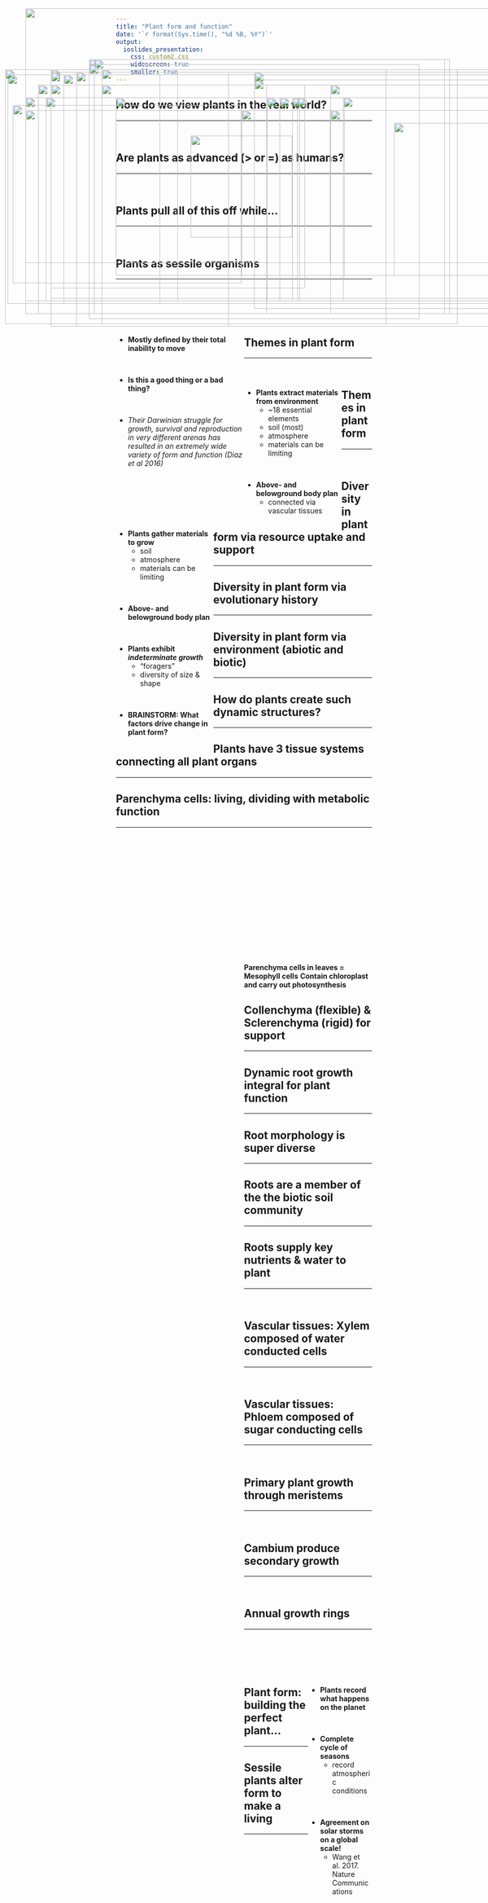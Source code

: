 ```yaml
---
title: "Plant form and function"
date: '`r format(Sys.time(), "%d %B, %Y")`'
output: 
  ioslides_presentation:
    css: custom2.css
    widescreen: true
    smaller: true
---
```


## How do we view plants in the real world?
<hr>
<br/>

<IMG STYLE="position:absolute; TOP:200px; LEFT:100px; WIDTH:500px; HEIGHT:400px" SRC="images/acacia.jpg">

<IMG STYLE="position:absolute; TOP:250px; LEFT:650px; WIDTH:400px; HEIGHT:300px" SRC="images/urban.png">

## Are plants as advanced (> or =) as humans?
<hr>
<br/>

<IMG STYLE="position:absolute; TOP:200px; LEFT:200px; WIDTH:700px; HEIGHT:450px" SRC="images/whatplantsdo.jpg">

## Plants pull all of this off while...
<hr>
<br/>

<IMG STYLE="position:absolute; TOP:225px; LEFT:100x; WIDTH:450px; HEIGHT:350px" SRC="images/baby-groot.jpeg">

<IMG STYLE="position:absolute; TOP:225px; LEFT:550px; WIDTH:450px; HEIGHT:350px" SRC="images/ent_lor.jpg">

## Plants as sessile organisms
<hr>
<br/>
<br/>
<br/>
<br/>

<div style="float: left; width: 50%;">

* **Mostly defined by their total inability to move**

<br/>

* **Is this a good thing or a bad thing?**

<br/>

* *Their Darwinian struggle for growth, survival and reproduction in very different arenas has resulted in an extremely wide variety of form and function (Diaz et al 2016)*

</div>

<IMG STYLE="position:absolute; TOP:225px; LEFT:575px; WIDTH:400px; HEIGHT:400px" SRC="images/plantscool.png">

##

<IMG STYLE="position:absolute; TOP:50px; LEFT:50px; WIDTH:1000px; HEIGHT:600px" SRC="images/biomass2.jpg">

## Themes in plant form
<hr>
<br/>

<div style="float: left; width: 38%;">

* **Plants extract materials from environment**
    * ~18 essential elements
    * soil (most)
    * atmosphere
    * materials can be limiting

<br/> 

* **Above- and belowground body plan**
    * connected via vascular tissues

</div>

<IMG STYLE="position:absolute; TOP:190px; LEFT:500px; WIDTH:500px; HEIGHT:450px" SRC="images/plantbody.jpg">

## Themes in plant form
<hr>
<br/>

<div style="float: left; width: 38%;">

* **Plants gather materials to grow**
    * soil
    * atmosphere
    * materials can be limiting

<br/> 

* **Above- and belowground body plan**
  
<br/> 

* **Plants exhibit _indeterminate growth_**
    * "foragers"
    * diversity of size & shape
    
<br/> 

* **BRAINSTORM: What factors drive change in plant form?**

</div>

<IMG STYLE="position:absolute; TOP:250px; LEFT:475px; WIDTH:600px; HEIGHT:325px" SRC="images/raunkiaer.jpg">

## Diversity in plant form via resource uptake and support
<hr>

<IMG STYLE="position:absolute; TOP:225px; LEFT:50px; WIDTH:1000px; HEIGHT:400px" SRC="images/areavolume.png">

## Diversity in plant form via evolutionary history
<hr>

<IMG STYLE="position:absolute; TOP:225px; LEFT:50px; WIDTH:950px; HEIGHT:400px" SRC="images/angioradiation.png">

## Diversity in plant form via environment (abiotic and biotic)
<hr>

<IMG STYLE="position:absolute; TOP:170px; LEFT:100px; WIDTH:900px; HEIGHT:450px" SRC="images/leafsize.jpg">

## How do plants create such dynamic structures?
<hr>

<IMG STYLE="position:absolute; TOP:150px; LEFT:175px; WIDTH:700px; HEIGHT:500px" SRC="images/cell_types.png">

## Plants have 3 tissue systems connecting all plant organs
<hr>

<IMG STYLE="position:absolute; TOP:180px; LEFT:15px; WIDTH:300px; HEIGHT:450px" SRC="images/tissues.jpg">

<IMG STYLE="position:absolute; TOP:300px; LEFT:375px; WIDTH:200px; HEIGHT:200px" SRC="images/tissue_structure.jpg">

<IMG STYLE="position:absolute; TOP:200px; LEFT:650px; WIDTH:400px; HEIGHT:450px" SRC="images/organ.jpg">

## Parenchyma cells: living, dividing with metabolic function
<hr>
<br/>
<br/>
<br/>
<br/>
<br/>
<br/>
<br/>
<br/>
<br/>
<br/>
<br/>
<br/>
<br/>
<br/>
<div style="float: right; width: 50%;">

**Parenchyma cells in leaves = Mesophyll cells**
**Contain chloroplast and carry out photosynthesis**

<IMG STYLE="position:absolute; TOP:180px; LEFT:125px; WIDTH:850px; HEIGHT:450px" SRC="images/parenchyma.jpg">

## Collenchyma (flexible) & Sclerenchyma (rigid) for support
<hr>

<IMG STYLE="position:absolute; TOP:170px; LEFT:200px; WIDTH:700px; HEIGHT:500px" SRC="images/celery.png">

## Dynamic root growth integral for plant function
<hr>

<IMG STYLE="position:absolute; TOP:150px; LEFT:185px; WIDTH:700px; HEIGHT:500px" SRC="images/root_roles.jpg">

## Root morphology is super diverse
<hr>

<IMG STYLE="position:absolute; TOP:170px; LEFT:10px; WIDTH:750px; HEIGHT:500px" SRC="images/rootsystems1.jpg">

<IMG STYLE="position:absolute; TOP:275px; LEFT:775px; WIDTH:300px; HEIGHT:300px" SRC="images/roots.jpg">

## Roots are a member of the the biotic soil community
<hr>
<IMG STYLE="position:absolute; TOP:175px; LEFT:100px; WIDTH:250px; HEIGHT:450px" SRC="images/rootsfungi.jpg">

<IMG STYLE="position:absolute; TOP:175px; LEFT:500px; WIDTH:500px; HEIGHT:450px" SRC="images/plants-fungi3.jpg">

<!-- ## Root exudation: Who's in charge? -->
<!-- <hr> -->

<!-- <IMG STYLE="position:absolute; TOP:225px; LEFT:25px; WIDTH:450px; HEIGHT:400px" SRC="images/exudates.jpg"> -->

<!-- <IMG STYLE="position:absolute; TOP:225px; LEFT:525px; WIDTH:550px; HEIGHT:400px" SRC="images/mycorr.jpg"> -->

## Roots supply key nutrients & water to plant
<hr>
<br/>

<IMG STYLE="position:absolute; TOP:250px; LEFT:50px; WIDTH:600px; HEIGHT:300px" SRC="images/rootuptake.jpg">

<IMG STYLE="position:absolute; TOP:225px; LEFT:675px; WIDTH:400px; HEIGHT:400px" SRC="images/roottip.png">

## Vascular tissues: Xylem composed of water conducted cells
<hr>
<br/>

<IMG STYLE="position:absolute; TOP:160px; LEFT:175px; WIDTH:650px; HEIGHT:500px" SRC="images/xylem2.jpg">

## Vascular tissues: Phloem composed of sugar conducting cells
<hr>
<br/>

<IMG STYLE="position:absolute; TOP:160px; LEFT:175px; WIDTH:650px; HEIGHT:500px" SRC="images/phloem2.jpg">

## Primary plant growth through meristems
<hr>
<br/>

<IMG STYLE="position:absolute; TOP:175px; LEFT:150px; WIDTH:300px; HEIGHT:500px" SRC="images/root_growth.jpg">

<IMG STYLE="position:absolute; TOP:225px; LEFT:550px; WIDTH:500px; HEIGHT:400px" SRC="images/meristem.jpg">

## Cambium produce secondary growth
<hr>
<br/>

<IMG STYLE="position:absolute; TOP:225px; LEFT:90px; WIDTH:500px; HEIGHT:400px" SRC="images/vascular_cambium.jpg">

<IMG STYLE="position:absolute; TOP:225px; LEFT:585px; WIDTH:400px; HEIGHT:400px" SRC="images/woodgrowth.jpg">

## Annual growth rings
<hr>
<br/>
<br/>
<br/>
<br/>

<IMG STYLE="position:absolute; TOP:200px; LEFT:75px; WIDTH:450px; HEIGHT:450px" SRC="images/growthrings.png">

<div style="float: right; width: 50%;">

* **Plants record what happens on the planet**

<br/>

* **Complete cycle of seasons**
    * record atmospheric conditions

<br/>

* **Agreement on solar storms on a global scale!**
    * Wang et al. 2017. Nature Communications
        
 </div> 
 
## Plant form: building the perfect plant...
<hr>

<IMG STYLE="position:absolute; TOP:175px; LEFT:100px; WIDTH:900px; HEIGHT:500px" SRC="images/perfect_plant.png">
 
## Sessile plants alter form to make a living
<hr>

<IMG STYLE="position:absolute; TOP:240px; LEFT:25px; WIDTH:450px; HEIGHT:350px" SRC="images/forest.jpg">

<IMG STYLE="position:absolute; TOP:225px; LEFT:525px; WIDTH:550px; HEIGHT:400px" SRC="images/spectrum_plantform.jpg">
